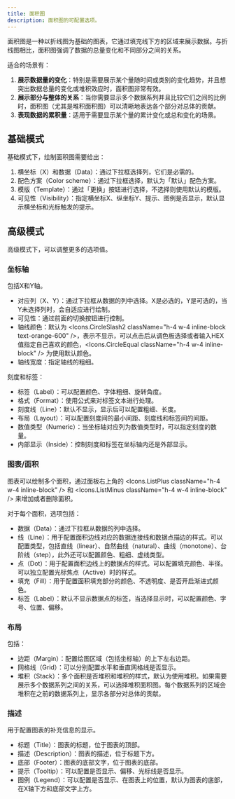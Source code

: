 ```yaml
---
title: 面积图
description: 面积图的可配置选项。
---
```


面积图是一种以折线图为基础的图表，它通过填充线下方的区域来展示数据。与折线图相比，面积图强调了数据的总量变化和不同部分之间的关系。

适合的场景有：

1. **展示数据量的变化**：特别是需要展示某个量随时间或类别的变化趋势，并且想突出数据总量的变化或堆积效应时，面积图非常有效。
2. **展示部分与整体的关系**：当你需要显示多个数据系列并且比较它们之间的比例时，面积图（尤其是堆积面积图）可以清晰地表达各个部分对总体的贡献。
3. **表现数据的累积量**：适用于需要显示某个量的累计变化或总和变化的场景。

## 基础模式

基础模式下，绘制面积图需要给出：

1. 横坐标（X）和数据（Data）：通过下拉框选择列，它们是必需的。
2. 配色方案（Color scheme）：通过下拉框选择，默认为「默认」配色方案。
3. 模版（Template）：通过「更换」按钮进行选择，不选择则使用默认的模版。
4. 可见性（Visibility）：指定横坐标X、纵坐标Y、提示、图例是否显示，默认显示横坐标和光标触发的提示。

## 高级模式

高级模式下，可以调整更多的选项值。

### 坐标轴

包括X和Y轴。

- 对应列（X、Y）：通过下拉框从数据的列中选择。X是必选的，Y是可选的，当Y未选择列时，会自适应进行绘制。
- 可见性：通过前面的切换按钮进行控制。
- 轴线颜色：默认为 <Icons.CircleSlash2 className="h-4 w-4 inline-block text-orange-600" />，表示不显示，可以点击后从调色板选择或者输入HEX值指定自己喜欢的颜色，<Icons.CircleEqual className="h-4 w-4 inline-block" /> 为使用默认颜色。
- 轴线宽度：指定轴线的粗细。

刻度和标签：

- 标签（Label）：可以配置颜色、字体粗细、旋转角度。
- 格式（Format）：使用公式来对标签文本进行处理。
- 刻度线（Line）：默认不显示，显示后可以配置粗细、长度。
- 布局（Layout）：可以配置刻度间的最小间距、刻度线和标签间的间距。
- 数值类型（Numeric）：当坐标轴对应列为数值类型时，可以指定刻度的数量。
- 内部显示（Inside）：控制刻度和标签在坐标轴内还是外部显示。

### 图表/面积

图表可以绘制多个面积，通过面板右上角的 <Icons.ListPlus className="h-4 w-4 inline-block" /> 和 <Icons.ListMinus className="h-4 w-4 inline-block" /> 来增加或者删除面积。

对于每个面积，选项包括：

- 数据（Data）：通过下拉框从数据的列中选择。
- 线（Line）：用于配置面积边线对应的数据连接线和数据点描边的样式。可以配置类型，包括直线（linear）、自然曲线（natural）、曲线（monotone）、台阶线（step），此外还可以配置颜色、粗细、虚线类型。
- 点（Dot）：用于配置面积边线上的数据点的样式。可以配置填充颜色、半径。可以独立配置光标焦点（Active）时的样式。
- 填充（Fill）：用于配置面积填充部分的颜色、不透明度、是否开启渐进式颜色。
- 标签（Label）：默认不显示数据点的标签，当选择显示时，可以配置颜色、字号、位置、偏移。

### 布局

包括：

- 边距（Margin）：配置绘图区域（包括坐标轴）的上下左右边距。
- 网格线（Grid）：可以分别配置水平和垂直网格线是否显示。
- 堆积（Stack）：多个面积是否堆积和堆积的样式，默认为使用堆积。如果需要展示多个数据系列之间的关系，可以选择堆积面积图。每个数据系列的区域会堆积在之前的数据系列上，显示各部分对总体的贡献。

### 描述

用于配置图表的补充信息的显示。

- 标题（Title）：图表的标题，位于图表的顶部。
- 描述（Description）：图表的描述，位于标题下方。
- 底部（Footer）：图表的底部文字，位于图表的底部。
- 提示（Tooltip）：可以配置是否显示、偏移、光标线是否显示。
- 图例（Legend）：可以配置是否显示、在图表上的位置，默认为图表的底部，在X轴下方和底部文字上方。


